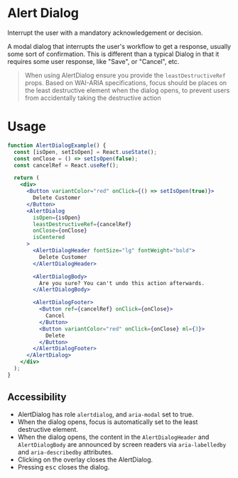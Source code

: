 # Alert Dialog

Interrupt the user with a mandatory acknowledgement or decision.

A modal dialog that interrupts the user's workflow to get a response, usually
some sort of confirmation. This is different than a typical Dialog in that it
requires some user response, like "Save", or "Cancel", etc.

> When using AlertDialog ensure you provide the `leastDestructiveRef` props.
> Based on WAI-ARIA specifications, focus should be places on the least
> destructive element when the dialog opens, to prevent users from accidentally
> taking the destructive action

# Usage

```jsx
function AlertDialogExample() {
  const [isOpen, setIsOpen] = React.useState();
  const onClose = () => setIsOpen(false);
  const cancelRef = React.useRef();

  return (
    <div>
      <Button variantColor="red" onClick={() => setIsOpen(true)}>
        Delete Customer
      </Button>
      <AlertDialog
        isOpen={isOpen}
        leastDestructiveRef={cancelRef}
        onClose={onClose}
        isCentered
      >
        <AlertDialogHeader fontSize="lg" fontWeight="bold">
          Delete Customer
        </AlertDialogHeader>

        <AlertDialogBody>
          Are you sure? You can't undo this action afterwards.
        </AlertDialogBody>

        <AlertDialogFooter>
          <Button ref={cancelRef} onClick={onClose}>
            Cancel
          </Button>
          <Button variantColor="red" onClick={onClose} ml={3}>
            Delete
          </Button>
        </AlertDialogFooter>
      </AlertDialog>
    </div>
  );
}
```

## Accessibility

- AlertDialog has role `alertdialog`, and `aria-modal` set to true.
- When the dialog opens, focus is automatically set to the least destructive
  element.
- When the dialog opens, the content in the `AlertDialogHeader` and
  `AlertDialogBody` are announced by screen readers via `aria-labelledby` and
  `aria-describedby` attributes.
- Clicking on the overlay closes the AlertDialog.
- Pressing <kbd>esc</kbd> closes the dialog.
